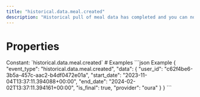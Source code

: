 ```yaml
---
title: "historical.data.meal.created"
description: "Historical pull of meal data has completed and you can now pull data for this resource."
---
```

# Properties
<ResponseField name="event_type" type="const string" required="true">
Constant: `historical.data.meal.created`
</ResponseField>
<ResponseField name="data" type="HistoricalDataCreated" required="true">
<Expandable title="HistoricalDataCreated" defaultOpen="true">
<ResponseField name="user_id" type="string" required="true">
</ResponseField>
<ResponseField name="start_date" type="string" required="true">
</ResponseField>
<ResponseField name="end_date" type="string" required="true">
</ResponseField>
<ResponseField name="is_final" type="boolean" required="true">
</ResponseField>
<ResponseField name="provider" type="string" required="true">
</ResponseField>
</Expandable>
</ResponseField>
# Examples
<CodeGroup>
```json Example
{
  "event_type": "historical.data.meal.created",
  "data": {
    "user_id": "c62f4be6-3b5a-457c-aac2-b4df0472e01a",
    "start_date": "2023-11-04T13:37:11.394088+00:00",
    "end_date": "2024-02-02T13:37:11.394161+00:00",
    "is_final": true,
    "provider": "oura"
  }
}
```
</CodeGroup>
